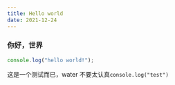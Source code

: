 ```yaml
---
title: Hello world
date: 2021-12-24
---
```


### 你好，世界

```javascript
console.log("hello world!");
```

这是一个测试而已，water 不要太认真`console.log("test")`
